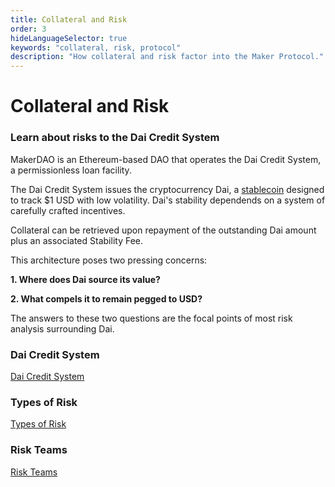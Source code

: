 ```yaml
---
title: Collateral and Risk
order: 3
hideLanguageSelector: true
keywords: "collateral, risk, protocol"
description: "How collateral and risk factor into the Maker Protocol."
---
```


# Collateral and Risk

### Learn about risks to the Dai Credit System

MakerDAO is an Ethereum-based DAO that operates the Dai Credit System, a permissionless loan facility.

The Dai Credit System issues the cryptocurrency Dai, a [stablecoin](/learn/blockchain-fundamentals/stablecoins.mdx/) designed to track $1 USD with low volatility. Dai's stability dependends on a system of carefully crafted incentives. 

Collateral can be retrieved upon repayment of the outstanding Dai amount plus an associated Stability Fee. 

This architecture poses two pressing concerns: 

**1. Where does Dai source its value?**

**2. What compels it to remain pegged to USD?**

The answers to these two questions are the focal points of most risk analysis surrounding Dai.

<Tout>

<Box>

### Dai Credit System

[Dai Credit System](/collateral-and-risk/dai-credit-system.mdx)

</Box>

<Box>

### Types of Risk

[Types of Risk](/collateral-and-risk/types-of-risk.mdx/)

</Box>

<Box>

### Risk Teams

[Risk Teams](/collateral-and-risk/risk-teams.mdx)

</Box>

</Tout>

